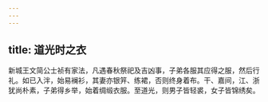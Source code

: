 ```yaml
---
---
---
```

title: 道光时之衣
---



新城王文简公士祯有家法，凡遇春秋祭祀及吉凶事，子弟各服其应得之服，然后行礼。如已入泮，始易襕衫，其妻亦银笄、练裙，否则终身着布。干、嘉间，江、浙犹尚朴素，子弟得乡举，始着绸缎衣服。至道光，则男子皆轻裘，女子皆锦绣矣。